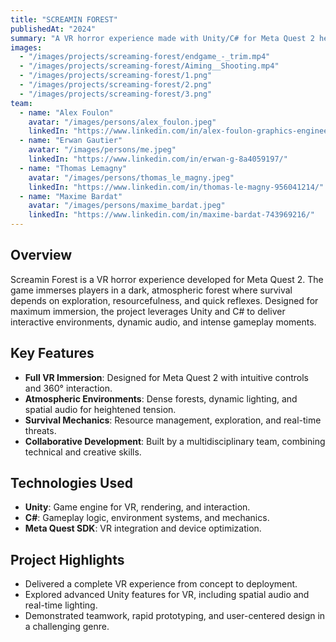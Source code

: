 ---
title: "SCREAMIN FOREST"
publishedAt: "2024"
summary: "A VR horror experience made with Unity/C# for Meta Quest 2 headsets."
images:
  - "/images/projects/screaming-forest/endgame_-_trim.mp4"
  - "/images/projects/screaming-forest/Aiming__Shooting.mp4"
  - "/images/projects/screaming-forest/1.png"
  - "/images/projects/screaming-forest/2.png"
  - "/images/projects/screaming-forest/3.png"
team:
  - name: "Alex Foulon"
    avatar: "/images/persons/alex_foulon.jpeg"
    linkedIn: "https://www.linkedin.com/in/alex-foulon-graphics-engineer/"
  - name: "Erwan Gautier"
    avatar: "/images/persons/me.jpeg"
    linkedIn: "https://www.linkedin.com/in/erwan-g-8a4059197/"
  - name: "Thomas Lemagny"
    avatar: "/images/persons/thomas_le_magny.jpeg"
    linkedIn: "https://www.linkedin.com/in/thomas-le-magny-956041214/"
  - name: "Maxime Bardat"
    avatar: "/images/persons/maxime_bardat.jpeg"
    linkedIn: "https://www.linkedin.com/in/maxime-bardat-743969216/"
---

## Overview

Screamin Forest is a VR horror experience developed for Meta Quest 2. The game immerses players in a dark, atmospheric forest where survival depends on exploration, resourcefulness, and quick reflexes. Designed for maximum immersion, the project leverages Unity and C# to deliver interactive environments, dynamic audio, and intense gameplay moments.

## Key Features

- **Full VR Immersion**: Designed for Meta Quest 2 with intuitive controls and 360° interaction.
- **Atmospheric Environments**: Dense forests, dynamic lighting, and spatial audio for heightened tension.
- **Survival Mechanics**: Resource management, exploration, and real-time threats.
- **Collaborative Development**: Built by a multidisciplinary team, combining technical and creative skills.

## Technologies Used

- **Unity**: Game engine for VR, rendering, and interaction.
- **C#**: Gameplay logic, environment systems, and mechanics.
- **Meta Quest SDK**: VR integration and device optimization.

## Project Highlights

- Delivered a complete VR experience from concept to deployment.
- Explored advanced Unity features for VR, including spatial audio and real-time lighting.
- Demonstrated teamwork, rapid prototyping, and user-centered design in a challenging genre.
